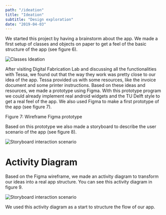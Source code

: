 ```yaml
---
path: "/ideation"
title: "Ideation"
subtitle: "Design exploration"
date: "2019-04-03"
---
```



We started this project by having a brainstorm about the app. We made a first setup of classes and objects on paper to get a feel of the basic structure of the app (see figure 6).

![Classes Ideation](./img/ideation_classes.png "Figure 6: App structure brainstorm")

After visiting Digital Fabrication Lab and discussing all the functionalities with Tessa, we found out that the way they work was pretty close to our idea of the app. Tessa provided us with some resources, like the invoice document and some printer instructions. Based on these ideas and resources, we made a prototype using Figma. With this prototype program we could already implement real android widgets and the TU Delft style to get a real feel of the app. We also used Figma to make a first prototype of the app (see figure 7).

<IframeResponsive
  ratio={1}
  src="https://www.figma.com/embed?embed_host=share&url=https%3A%2F%2Fwww.figma.com%2Fproto%2FPMLZK9RHDNQXW6voyZHbiavS%2FApp-Design%3Fnode-id%3D0%253A1%26scaling%3Dscale-down"
/>

Figure 7: Wireframe Figma prototype

Based on this prototype we also made a storyboard to describe the user scenario of the app (see figure 8).

![Storyboard interaction scenario](./img/storyboard.png "Figure 8: Storyboard")

# Activity Diagram

Based on the Figma wireframe, we made an activity diagram to transform our ideas into a real app structure. You can see this activity diagram in figure 9.

![Storyboard interaction scenario](./img/activity-diagram.png "Figure 9: Activity diagram")

We used this activity diagram as a start to structure the flow of our app.

